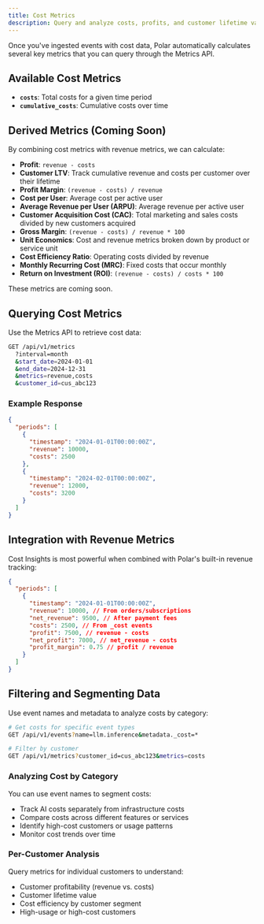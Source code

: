 ```yaml
---
title: Cost Metrics
description: Query and analyze costs, profits, and customer lifetime value
---
```


Once you've ingested events with cost data, Polar automatically calculates several key metrics that you can query through the Metrics API.

## Available Cost Metrics

- **`costs`**: Total costs for a given time period
- **`cumulative_costs`**: Cumulative costs over time

## Derived Metrics (Coming Soon)

By combining cost metrics with revenue metrics, we can calculate:

- **Profit**: `revenue - costs`
- **Customer LTV**: Track cumulative revenue and costs per customer over their lifetime
- **Profit Margin**: `(revenue - costs) / revenue`
- **Cost per User**: Average cost per active user
- **Average Revenue per User (ARPU)**: Average revenue per active user
- **Customer Acquisition Cost (CAC)**: Total marketing and sales costs divided by new customers acquired
- **Gross Margin**: `(revenue - costs) / revenue * 100`
- **Unit Economics**: Cost and revenue metrics broken down by product or service unit
- **Cost Efficiency Ratio**: Operating costs divided by revenue
- **Monthly Recurring Cost (MRC)**: Fixed costs that occur monthly
- **Return on Investment (ROI)**: `(revenue - costs) / costs * 100`

These metrics are coming soon.

## Querying Cost Metrics

Use the Metrics API to retrieve cost data:

```bash
GET /api/v1/metrics
  ?interval=month
  &start_date=2024-01-01
  &end_date=2024-12-31
  &metrics=revenue,costs
  &customer_id=cus_abc123
```

### Example Response

```json
{
  "periods": [
    {
      "timestamp": "2024-01-01T00:00:00Z",
      "revenue": 10000,
      "costs": 2500
    },
    {
      "timestamp": "2024-02-01T00:00:00Z",
      "revenue": 12000,
      "costs": 3200
    }
  ]
}
```

## Integration with Revenue Metrics

Cost Insights is most powerful when combined with Polar's built-in revenue tracking:

```json
{
  "periods": [
    {
      "timestamp": "2024-01-01T00:00:00Z",
      "revenue": 10000, // From orders/subscriptions
      "net_revenue": 9500, // After payment fees
      "costs": 2500, // From _cost events
      "profit": 7500, // revenue - costs
      "net_profit": 7000, // net_revenue - costs
      "profit_margin": 0.75 // profit / revenue
    }
  ]
}
```

## Filtering and Segmenting Data

Use event names and metadata to analyze costs by category:

```bash
# Get costs for specific event types
GET /api/v1/events?name=llm.inference&metadata._cost=*

# Filter by customer
GET /api/v1/metrics?customer_id=cus_abc123&metrics=costs
```

### Analyzing Cost by Category

You can use event names to segment costs:

- Track AI costs separately from infrastructure costs
- Compare costs across different features or services
- Identify high-cost customers or usage patterns
- Monitor cost trends over time

### Per-Customer Analysis

Query metrics for individual customers to understand:

- Customer profitability (revenue vs. costs)
- Customer lifetime value
- Cost efficiency by customer segment
- High-usage or high-cost customers
